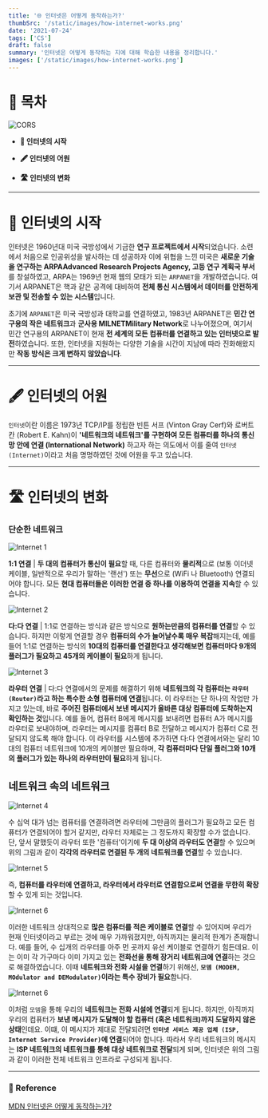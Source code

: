 ```yaml
---
title: '🌐 인터넷은 어떻게 동작하는가?'
thumbSrc: '/static/images/how-internet-works.png'
date: '2021-07-24'
tags: ['CS']
draft: false
summary: '인터넷은 어떻게 동작하는 지에 대해 학습한 내용을 정리합니다.'
images: ['/static/images/how-internet-works.png']
---
```


# 📌 목차

![CORS](/static/images/how-internet-works.png)

- **📡 인터넷의 시작**

- **🖋 인터넷의 어원**

- **🛣️ 인터넷의 변화**

---

# 📡 인터넷의 시작

인터넷은 1960년대 미국 국방성에서 기금한 **연구 프로젝트에서 시작**되었습니다. 소련에서 처음으로 인공위성을 발사하는 데 성공하자 이에 위협을 느낀 미국은 **새로운 기술을 연구하는 ARPAAdvanced Research Projects Agency, 고등 연구 계획국 부서**를 창설하였고, ARPA는 1969년 현재 웹의 모태가 되는 `ARPANET`을 개발하였습니다. 여기서 ARPANET은 핵과 같은 공격에 대비하여 **전체 통신 시스템에서 데이터를 안전하게 보관 및 전송할 수 있는 시스템**입니다.

초기에 `ARPANET`은 미국 국방성과 대학교를 연결하였고, 1983년 ARPANET은 **민간 연구용의 작은 네트워크**과 **군사용 MILNETMilitary Network**로 나누어졌으며, 여기서 민간 연구용의 ARPANET이 현재 **전 세계의 모든 컴퓨터를 연결하고 있는 인터넷으로 발전**하였습니다. 또한, 인터넷을 지원하는 다양한 기술을 시간이 지남에 따라 진화해왔지만 **작동 방식은 크게 변하지 않았습니다**.

---

# 🖋 인터넷의 어원

`인터넷`이란 이름은 1973년 TCP/IP를 정립한 빈튼 서프 (Vinton Gray Cerf)와 로버트 칸 (Robert E. Kahn)이 **'네트워크의 네트워크'를 구현하여 모든 컴퓨터를 하나의 통신망 안에 연결 (International Network)** 하고자 하는 의도에서 이를 줄여 `인터넷 (Internet)`이라고 처음 명명하였던 것에 어원을 두고 있습니다.

---

# 🛣️ 인터넷의 변화

### 단순한 네트워크

![Internet 1](/static/images/internet1.png)

**1:1 연결** | **두 대의 컴퓨터가 통신이 필요**할 때, 다른 컴퓨터와 **물리적**으로 (보통 이더넷 케이블, 일반적으로 우리가 말하는 '랜선') 또는 **무선**으로 (WiFi 나 Bluetooth) 연결되어야 합니다. 모든 **현대 컴퓨터들은 이러한 연결 중 하나를 이용하여 연결을 지속**할 수 있습니다.

![Internet 2](/static/images/internet2.png)

**다:다 연결** | 1:1로 연결하는 방식과 같은 방식으로 **원하는만큼의 컴퓨터를 연결**할 수 있습니다. 하지만 이렇게 연결할 경우 **컴퓨터의 수가 늘어날수록 매우 복잡**해지는데, 예를 들어 1:1로 연결하는 방식의 **10대의 컴퓨터를 연결한다고 생각해보면 컴퓨터마다 9개의 플러그가 필요하고 45개의 케이블이 필요**하게 됩니다.

![Internet 3](/static/images/internet3.png)

**라우터 연결** | 다:다 연결에서의 문제를 해결하기 위해 **네트워크의 각 컴퓨터는 `라우터 (Router)`라고 하는 특수한 소형 컴퓨터에 연결**됩니다. 이 라우터는 단 하나의 작업만 가지고 있는데, 바로 **주어진 컴퓨터에서 보낸 메시지가 올바른 대상 컴퓨터에 도착하는지 확인하는 것**입니다. 예를 들어, 컴퓨터 B에게 메시지를 보내려면 컴퓨터 A가 메시지를 라우터로 보내야하며, 라우터는 메시지를 컴퓨터 B로 전달하고 메시지가 컴퓨터 C로 전달되지 않도록 해야 합니다. 이 라우터를 시스템에 추가하면 다:다 연결에서와는 달리 10대의 컴퓨터 네트워크에 10개의 케이블만 필요하며, **각 컴퓨터마다 단일 플러그와 10개의 플러그가 있는 하나의 라우터만이 필요**하게 됩니다.

## 네트워크 속의 네트워크

![Internet 4](/static/images/internet4.png)

수 십억 대가 넘는 컴퓨터를 연결하려면 라우터에 그만큼의 플러그가 필요하고 모든 컴퓨터가 연결되어야 할거 같지만, 라우터 자체로는 그 정도까지 확장할 수가 없습니다. 단, 앞서 말했듯이 라우터 또한 '컴퓨터'이기에 **두 대 이상의 라우터도 연결**할 수 있으며 위의 그림과 같이 **각각의 라우터로 연결된 두 개의 네트워크를 연결**할 수 있습니다.

![Internet 5](/static/images/internet5.png)

즉, **컴퓨터를 라우터에 연결하고, 라우터에서 라우터로 연결함으로써 연결을 무한히 확장**할 수 있게 되는 것입니다.

![Internet 6](/static/images/internet6.png)

이러한 네트워크 상대적으로 **많은 컴퓨터를 적은 케이블로 연결**할 수 있어지며 우리가 현재 인터넷이라고 부르는 것에 매우 가까워졌지만, 아직까지는 물리적 한계가 존재합니다. 예를 들어, 수 십개의 라우터를 아주 먼 곳까지 유선 케이블로 연결하기 힘든데요. 이는 이미 각 가구마다 이미 가지고 있는 **전화선을 통해 장거리 네트워크에 연결**하는 것으로 해결하였습니다. 이때 **네트워크와 전화 시설을 연결**하기 위해선, **`모뎀 (MODEM, MOdulator and DEModulator)`이라는 특수 장비가 필요**합니다.

![Internet 6](/static/images/internet7.png)

이처럼 `모뎀`을 통해 우리의 **네트워크는 전화 시설에 연결**되게 됩니다. 하지만, 아직까지 우리의 컴퓨터가 **보낸 메시지가 도달해야 할 컴퓨터 (혹은 네트워크)까지 도달하지 않은 상태**인데요. 이떄, 이 메시지가 제대로 전달되려면 **`인터넷 서비스 제공 업체 (ISP, Internet Service Provider)`에 연결**되어야 합니다. 따라서 우리 네트워크의 메시지는 **ISP 네트워크의 네트워크를 통해 대상 네트워크로 전달**되게 되며, 인터넷은 위의 그림과 같이 이러한 전체 네트워크 인프라로 구성되게 됩니다.

---

### 🔗 Reference

[MDN 인터넷은 어떻게 동작하는가?](https://developer.mozilla.org/ko/docs/Learn/Common_questions/How_does_the_Internet_work)
